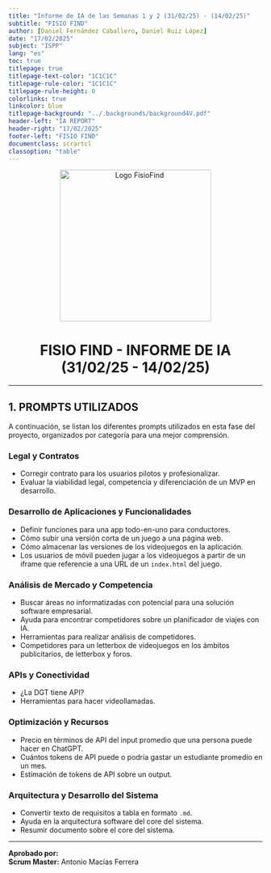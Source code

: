 ```yaml
---
title: "Informe de IA de las Semanas 1 y 2 (31/02/25) - (14/02/25)"
subtitle: "FISIO FIND"
author: [Daniel Fernández Caballero, Daniel Ruiz López]
date: "17/02/2025"
subject: "ISPP"
lang: "es"
toc: true
titlepage: true
titlepage-text-color: "1C1C1C"
titlepage-rule-color: "1C1C1C"
titlepage-rule-height: 0
colorlinks: true
linkcolor: blue
titlepage-background: "../.backgrounds/background4V.pdf"
header-left: "IA REPORT"
header-right: "17/02/2025"
footer-left: "FISIO FIND"
documentclass: scrartcl
classoption: "table"  
---
```


<!-- Portada con Logo -->
<p align="center">
  <img src="../../../.img/Logo_FisioFind_Verde_sin_fondo.PNG" alt="Logo FisioFind" width="300" />
</p>

<h1 align="center" style={{fontSize: "30px", fontWeight: "bold"}}>
FISIO FIND - INFORME DE IA (31/02/25 - 14/02/25)
</h1>

---

## 1. PROMPTS UTILIZADOS  

A continuación, se listan los diferentes prompts utilizados en esta fase del proyecto, organizados por categoría para una mejor comprensión.

### Legal y Contratos
- Corregir contrato para los usuarios pilotos y profesionalizar.  
- Evaluar la viabilidad legal, competencia y diferenciación de un MVP en desarrollo.  

### Desarrollo de Aplicaciones y Funcionalidades
- Definir funciones para una app todo-en-uno para conductores.  
- Cómo subir una versión corta de un juego a una página web.  
- Cómo almacenar las versiones de los videojuegos en la aplicación.  
- Los usuarios de móvil pueden jugar a los videojuegos a partir de un iframe que referencie a una URL de un `index.html` del juego.  

###  Análisis de Mercado y Competencia
-  Buscar áreas no informatizadas con potencial para una solución software empresarial.  
-  Ayuda para encontrar competidores sobre un planificador de viajes con IA.  
-  Herramientas para realizar análisis de competidores.  
-  Competidores para un letterbox de videojuegos en los ámbitos publicitarios, de letterbox y foros.  

###  APIs y Conectividad
-  ¿La DGT tiene API?  
-  Herramientas para hacer videollamadas.  

###  Optimización y Recursos
- Precio en términos de API del input promedio que una persona puede hacer en ChatGPT.  
- Cuántos tokens de API puede o podría gastar un estudiante promedio en un mes.  
- Estimación de tokens de API sobre un output.  

### Arquitectura y Desarrollo del Sistema
- Convertir texto de requisitos a tabla en formato `.md`.  
- Ayuda en la arquitectura software del core del sistema.  
- Resumir documento sobre el core del sistema.  

---

**Aprobado por:**  
**Scrum Master:** Antonio Macías Ferrera  